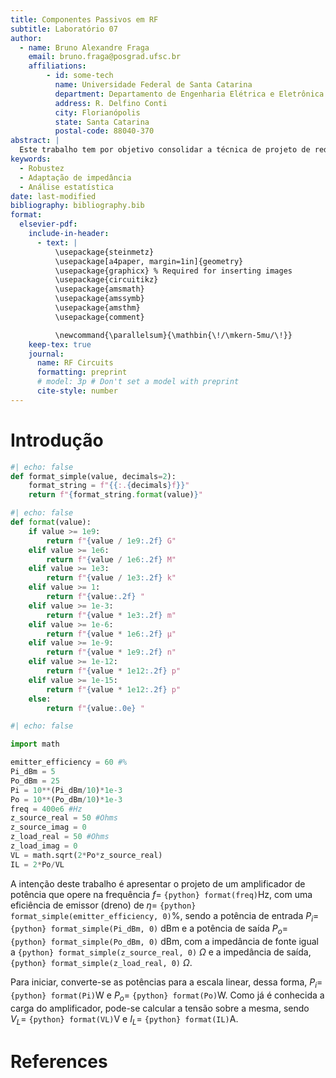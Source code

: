 ```yaml
---
title: Componentes Passivos em RF 
subtitle: Laboratório 07
author:
  - name: Bruno Alexandre Fraga
    email: bruno.fraga@posgrad.ufsc.br
    affiliations: 
        - id: some-tech
          name: Universidade Federal de Santa Catarina
          department: Departamento de Engenharia Elétrica e Eletrônica
          address: R. Delfino Conti
          city: Florianópolis
          state: Santa Catarina
          postal-code: 88040-370
abstract: |
  Este trabalho tem por objetivo consolidar a técnica de projeto de redes de casamento de impedância, em especial a técnica pela rede L. Para isso, é proposto realizar o casamento de impedância da saída de um amplificador para uma carga de 50 $\Omega$ de modo que a eficiência da potência dissipada na carga seja de 80%. Após algumas análises o projeto foi concluído com sucesso e realizada uma simulação Monte Carlo com 100 iterações para verificar a robustez do projeto por técnicas estatísticas. Os resultados obtidos foram brevemente discutidos.
keywords: 
  - Robustez
  - Adaptação de impedância
  - Análise estatística
date: last-modified
bibliography: bibliography.bib
format:
  elsevier-pdf:
    include-in-header:
      - text: |
          \usepackage{steinmetz}
          \usepackage[a4paper, margin=1in]{geometry}
          \usepackage{graphicx} % Required for inserting images
          \usepackage{circuitikz}
          \usepackage{amsmath}
          \usepackage{amssymb}
          \usepackage{amsthm}
          \usepackage{comment}

          \newcommand{\parallelsum}{\mathbin{\!/\mkern-5mu/\!}}
    keep-tex: true
    journal:
      name: RF Circuits
      formatting: preprint
      # model: 3p # Don't set a model with preprint
      cite-style: number
---
```


# Introdução

```python
#| echo: false
def format_simple(value, decimals=2):
    format_string = f"{{:.{decimals}f}}"
    return f"{format_string.format(value)}"
```

```python
#| echo: false
def format(value):
    if value >= 1e9:
        return f"{value / 1e9:.2f} G"
    elif value >= 1e6:
        return f"{value / 1e6:.2f} M"
    elif value >= 1e3:
        return f"{value / 1e3:.2f} k"
    elif value >= 1:
        return f"{value:.2f} "
    elif value >= 1e-3:
        return f"{value * 1e3:.2f} m"
    elif value >= 1e-6:
        return f"{value * 1e6:.2f} μ"
    elif value >= 1e-9:
        return f"{value * 1e9:.2f} n"
    elif value >= 1e-12:
        return f"{value * 1e12:.2f} p"
    elif value >= 1e-15:
        return f"{value * 1e12:.2f} p"
    else:
        return f"{value:.0e} "
```

```python
#| echo: false

import math

emitter_efficiency = 60 #%
Pi_dBm = 5
Po_dBm = 25
Pi = 10**(Pi_dBm/10)*1e-3
Po = 10**(Po_dBm/10)*1e-3
freq = 400e6 #Hz
z_source_real = 50 #Ohms
z_source_imag = 0 
z_load_real = 50 #Ohms
z_load_imag = 0
VL = math.sqrt(2*Po*z_source_real)
IL = 2*Po/VL
``` 


A intenção deste trabalho é apresentar o projeto de um amplificador de potência que opere na frequência $f=$ `{python} format(freq)`Hz, com uma eficiência de emissor (dreno) de $\eta=$ `{python} format_simple(emitter_efficiency, 0)`%, sendo a potência de entrada $P_i=$ `{python} format_simple(Pi_dBm, 0)` dBm e a potência de saída $P_o=$ `{python} format_simple(Po_dBm, 0)` dBm, com a impedância de fonte igual a `{python} format_simple(z_source_real, 0)` $\Omega$ e a impedância de saída, `{python} format_simple(z_load_real, 0)` $\Omega$.

Para iniciar, converte-se as potências para a escala linear, dessa forma, $P_i=$ `{python} format(Pi)`W e $P_o=$ `{python} format(Po)`W. Como já é conhecida a carga do amplificador, pode-se calcular a tensão sobre a mesma, sendo $V_L=$ `{python} format(VL)`V e $I_L=$ `{python} format(IL)`A.


























# References {-}
